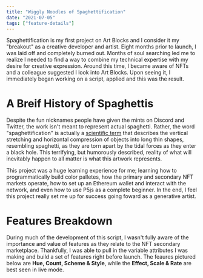```yaml
---
title: "Wiggly Noodles of Spaghettification"
date: "2021-07-05"
tags: ["feature-details"]
---
```


Spaghettification is my first project on Art Blocks and I consider it my "breakout" as a creative developer and artist. Eight months prior to launch, I was laid off and completely burned out. Months of soul searching led me to realize I needed to find a way to combine my technical expertise with my desire for creative expression. Around this time, I became aware of NFTs and a colleague suggested I look into Art Blocks. Upon seeing it, I immediately began working on a script, applied and this was the result.

<Grid cols={3} gap={6}>
    <ImageEmbed
        src="spaghettification-thumb-0.jpg"
        alt="Spaghettification Thumbnail"
        width={512}
        height={512}
        mode="grid-item"
        priority="true"
    />
    <ImageEmbed
        src="spaghettification-thumb-1.jpg"
        alt="Spaghettification Thumbnail"
        width={512}
        height={512}
        mode="grid-item"
        priority="true"
    />
    <ImageEmbed
        src="spaghettification-thumb-2.jpg"
        alt="Spaghettification Thumbnail"
        width={512}
        height={512}
        mode="grid-item"
        priority="true"
    />
    <ImageEmbed
        src="spaghettification-thumb-3.jpg"
        alt="Spaghettification Thumbnail"
        width={512}
        height={512}
        mode="grid-item"
        priority="true"
    />
    <ImageEmbed
        src="spaghettification-thumb-4.jpg"
        alt="Spaghettification Thumbnail"
        width={512}
        height={512}
        mode="grid-item"
        priority="true"
    />
    <ImageEmbed
        src="spaghettification-thumb-5.jpg"
        alt="Spaghettification Thumbnail"
        width={512}
        height={512}
        mode="grid-item"
        priority="true"
    />
</Grid>

# A Breif History of Spaghettis

Despite the fun nicknames people have given the mints on Discord and Twitter, the work isn't meant to represent actual spaghetti. Rather, the word "spaghettification" is actually a [scientific term](https://en.wikipedia.org/wiki/Spaghettification) that describes the vertical stretching and horizontal compression of objects into long thin shapes, resembling spaghetti, as they are torn apart by the tidal forces as they enter a black hole. This terrifying, but humorously described, reality of what will inevitably happen to all matter is what this artwork represents.

<ImageEmbed
    src="spaghettification-sketch.jpg"
    alt="Spaghettification Sketch"
    width={686}
    height={468}
    cardTitle="Early Concept Sketch"
/>

<Grid cols={5} gap={6}>
    <ImageEmbed
        src="spaghetti-step-0.jpg"
        alt="Spaghettification Step"
        width={384}
        height={384}
        mode="grid-item"
        cardTitle="Color Palette"
    />
    <ImageEmbed
        src="spaghetti-step-1.jpg"
        alt="Spaghettification Step"
        width={384}
        height={384}
        mode="grid-item"
        cardTitle="Randmoize Colors"
    />
    <ImageEmbed
        src="spaghetti-step-2.jpg"
        alt="Spaghettification Step"
        width={384}
        height={384}
        mode="grid-item"
        cardTitle="Controlled Gradients"
    />
    <ImageEmbed
        src="spaghetti-step-3.jpg"
        alt="Spaghettification Step"
        width={384}
        height={384}
        mode="grid-item"
        cardTitle="Twisting Noodles"
    />
    <ImageEmbed
        src="spaghetti-step-4.jpg"
        alt="Spaghettification Step"
        width={384}
        height={384}
        mode="grid-item"
        cardTitle="Wiggling Noodles"
    />
    <ImageEmbed
        src="spaghetti-step-5.jpg"
        alt="Spaghettification Step"
        width={384}
        height={384}
        mode="grid-item"
        cardTitle="Pulsing (Rejected)"
    />
    <ImageEmbed
        src="spaghetti-step-6.jpg"
        alt="Spaghettification Step"
        width={384}
        height={384}
        mode="grid-item"
        cardTitle="Toon Lines"
    />
    <ImageEmbed
        src="spaghetti-step-7.jpg"
        alt="Spaghettification Step"
        width={384}
        height={384}
        mode="grid-item"
        cardTitle="Glowing Geometry"
    />
    <ImageEmbed
        src="spaghetti-step-8.jpg"
        alt="Spaghettification Step"
        width={384}
        height={384}
        mode="grid-item"
        cardTitle="Infinity Border"
    />
    <ImageEmbed
        src="spaghetti-step-9.jpg"
        alt="Spaghettification Step"
        width={384}
        height={384}
        mode="grid-item"
        cardTitle="Final Adjustments"
    />
</Grid>

This project was a huge learning experience for me; learning how to programmatically build color palletes, how the primary and secondary NFT markets operate, how to set up an Ethereum wallet and interact with the network, and even how to use P5js as a complete beginner. In the end, I feel this project really set me up for success going foward as a generative artist.

# Features Breakdown

During much of the development of this script, I wasn't fully aware of the importance and value of features as they relate to the NFT secondary marketplace. Thankfully, I was able to pull in the variable attributes I was making and build a set of features right before launch. The feaures pictured below are **Hue, Count, Scheme & Style**, while the **Effect, Scale & Rate** are best seen in live mode.

<Grid cols={9} gap={2}>
    <ImageEmbed src="spaghetti-hue-0.jpg" alt="Spaghettification Hue" width={128} height={128} mode="grid-item" />
    <ImageEmbed src="spaghetti-hue-1.jpg" alt="Spaghettification Hue" width={128} height={128} mode="grid-item" />
    <ImageEmbed src="spaghetti-hue-2.jpg" alt="Spaghettification Hue" width={128} height={128} mode="grid-item" />
    <ImageEmbed src="spaghetti-hue-3.jpg" alt="Spaghettification Hue" width={128} height={128} mode="grid-item" />
    <ImageEmbed src="spaghetti-hue-4.jpg" alt="Spaghettification Hue" width={128} height={128} mode="grid-item" />
    <ImageEmbed src="spaghetti-hue-5.jpg" alt="Spaghettification Hue" width={128} height={128} mode="grid-item" />
    <ImageEmbed src="spaghetti-hue-6.jpg" alt="Spaghettification Hue" width={128} height={128} mode="grid-item" />
    <ImageEmbed src="spaghetti-hue-7.jpg" alt="Spaghettification Hue" width={128} height={128} mode="grid-item" />
    <ImageEmbed src="spaghetti-hue-8.jpg" alt="Spaghettification Hue" width={128} height={128} mode="grid-item" />
</Grid>

<ImageEmbed src="spaghettification-features-B.jpg" alt="Spaghettification Features B" width={3000} height={776} />
